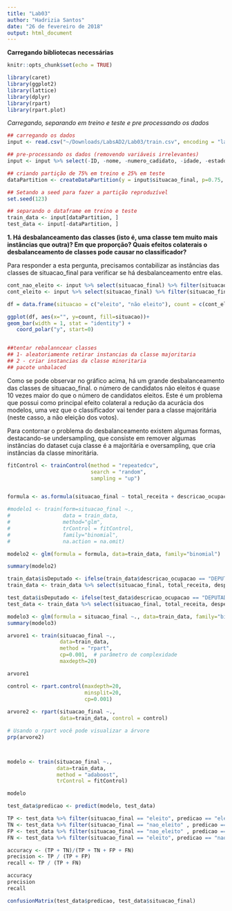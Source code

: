 ```yaml
---
title: "Lab03"
author: "Hadrizia Santos"
date: "26 de fevereiro de 2018"
output: html_document
---
```


**Carregando bibliotecas necessárias**

```r
knitr::opts_chunk$set(echo = TRUE)

library(caret)
library(ggplot2)
library(lattice)
library(dplyr)
library(rpart)
library(rpart.plot) 
```

*Carregando, separando em treino e teste e pre processando os dados*

```r
## carregando os dados
input <- read.csv("~/Downloads/LabsAD2/Lab03/train.csv", encoding = "latin1")

## pre-processando os dados (removendo variáveis irrelevantes)
input <- input %>% select(-ID, -nome, -numero_cadidato, -idade, -estado_civil)

## criando partição de 75% em treino e 25% em teste
dataPartition <- createDataPartition(y = input$situacao_final, p=0.75, list=FALSE)

## Setando a seed para fazer a partição reproduzível
set.seed(123)

## separando o dataframe em treino e teste
train_data <- input[dataPartition, ]
test_data <- input[-dataPartition, ]


```

**1. Há desbalanceamento das classes (isto é, uma classe tem muito mais instâncias que outra)? Em que proporção? Quais efeitos colaterais o desbalanceamento de classes pode causar no classificador?**

Para responder a esta pergunta, precisamos contabilizar as instâncias das classes de situacao_final para verificar se há desbalanceamento entre elas.

```r
cont_nao_eleito <- input %>% select(situacao_final) %>% filter(situacao_final == 'nao_eleito') %>% nrow()
cont_eleito <- input %>% select(situacao_final) %>% filter(situacao_final == 'eleito') %>% nrow()

df = data.frame(situacao = c("eleito", "não eleito"), count = c(cont_eleito, cont_nao_eleito)) 

ggplot(df, aes(x="", y=count, fill=situacao))+
geom_bar(width = 1, stat = "identity") +
   coord_polar("y", start=0)


##tentar rebalanncear classes
## 1- aleatoriamente retirar instancias da classe majoritaria
## 2 - criar instancias da classe minoritaria
## pacote unbalaced
```

Como se pode observar no gráfico acima, há um grande desbalanceamento das classes de situacao_final. o número de candidatos não eleitos é quase 10 vezes maior do que o número de candidatos eleitos. Este é um problema que possui como principal efeito colateral a redução da acurácia dos modelos, uma vez que o classificador vai tender para a classe majoritária (neste casso, a não eleição dos votos).

Para contornar o problema do desbalanceamento existem algumas formas, destacando-se undersampling, que consiste em remover algumas instâncias do dataset cuja classe é a majoritária e oversampling, que cria instâncias da classe minoritária. 

```r
fitControl <- trainControl(method = "repeatedcv",
                           search = "random",
                           sampling = "up")


formula <- as.formula(situacao_final ~ total_receita + descricao_ocupacao + descricao_cor_raca + despesa_max_campanha)

#modelo1 <- train(form=situacao_final ~.,
#                 data = train_data,
#                 method="glm",
#                 trControl = fitControl,
#                 family="binomial",      
#                 na.action = na.omit)

modelo2 <- glm(formula = formula, data=train_data, family="binomial")

summary(modelo2)

train_data$isDeputado <- ifelse(train_data$descricao_ocupacao == "DEPUTADO", 1, 0)
train_data <- train_data %>% select(situacao_final, total_receita, despesa_max_campanha, isDeputado)

test_data$isDeputado <- ifelse(test_data$descricao_ocupacao == "DEPUTADO", 1, 0)
test_data <- train_data %>% select(situacao_final, total_receita, despesa_max_campanha, isDeputado)

modelo3 <- glm(formula = situacao_final ~., data=train_data, family="binomial")
summary(modelo3)

arvore1 <- train(situacao_final ~.,
                 data=train_data,
                 method = "rpart",
                 cp=0.001,  # parâmetro de complexidade
                 maxdepth=20)

arvore1

control <- rpart.control(maxdepth=20,
                         minsplit=20,
                         cp=0.001)
 
arvore2 <- rpart(situacao_final ~.,
                 data=train_data, control = control)

# Usando o rpart você pode visualizar a árvore
prp(arvore2)



modelo <- train(situacao_final ~.,
                data=train_data,
                method = "adaboost",
                trControl = fitControl)

modelo

test_data$predicao <- predict(modelo, test_data)

TP <- test_data %>% filter(situacao_final == "eleito", predicao == "eleito") %>% nrow()
TN <- test_data %>% filter(situacao_final == "nao_eleito" , predicao == "nao_eleito" ) %>% nrow()
FP <- test_data %>% filter(situacao_final == "nao_eleito" , predicao == "eleito") %>% nrow() 
FN <- test_data %>% filter(situacao_final == "eleito", predicao == "nao_eleito" ) %>% nrow()

accuracy <- (TP + TN)/(TP + TN + FP + FN) 
precision <- TP / (TP + FP)
recall <- TP / (TP + FN)

accuracy
precision
recall

confusionMatrix(test_data$predicao, test_data$situacao_final)
```




